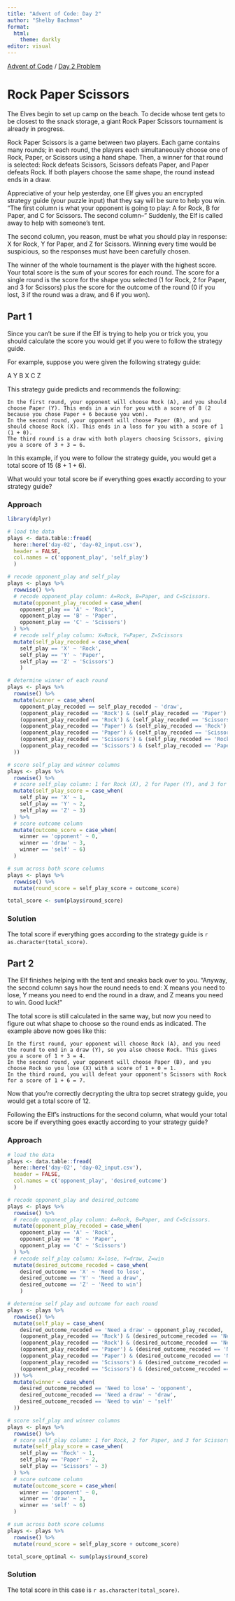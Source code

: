 ```yaml
---
title: "Advent of Code: Day 2"
author: "Shelby Bachman"
format:
  html: 
    theme: darkly
editor: visual
---
```


[Advent of Code](https://adventofcode.com/) / [Day 2 Problem](https://adventofcode.com/2022/day/2)

# Rock Paper Scissors

The Elves begin to set up camp on the beach. To decide whose tent gets to be closest to the snack storage, a giant Rock Paper Scissors tournament is already in progress.

Rock Paper Scissors is a game between two players. Each game contains many rounds; in each round, the players each simultaneously choose one of Rock, Paper, or Scissors using a hand shape. Then, a winner for that round is selected: Rock defeats Scissors, Scissors defeats Paper, and Paper defeats Rock. If both players choose the same shape, the round instead ends in a draw.

Appreciative of your help yesterday, one Elf gives you an encrypted strategy guide (your puzzle input) that they say will be sure to help you win. "The first column is what your opponent is going to play: A for Rock, B for Paper, and C for Scissors. The second column--" Suddenly, the Elf is called away to help with someone's tent.

The second column, you reason, must be what you should play in response: X for Rock, Y for Paper, and Z for Scissors. Winning every time would be suspicious, so the responses must have been carefully chosen.

The winner of the whole tournament is the player with the highest score. Your total score is the sum of your scores for each round. The score for a single round is the score for the shape you selected (1 for Rock, 2 for Paper, and 3 for Scissors) plus the score for the outcome of the round (0 if you lost, 3 if the round was a draw, and 6 if you won).

## Part 1

Since you can't be sure if the Elf is trying to help you or trick you, you should calculate the score you would get if you were to follow the strategy guide.

For example, suppose you were given the following strategy guide:

A Y
B X
C Z

This strategy guide predicts and recommends the following:

    In the first round, your opponent will choose Rock (A), and you should choose Paper (Y). This ends in a win for you with a score of 8 (2 because you chose Paper + 6 because you won).
    In the second round, your opponent will choose Paper (B), and you should choose Rock (X). This ends in a loss for you with a score of 1 (1 + 0).
    The third round is a draw with both players choosing Scissors, giving you a score of 3 + 3 = 6.

In this example, if you were to follow the strategy guide, you would get a total score of 15 (8 + 1 + 6).

What would your total score be if everything goes exactly according to your strategy guide?

### Approach

```r

library(dplyr)

```

```r

# load the data
plays <- data.table::fread(
  here::here('day-02', 'day-02_input.csv'), 
  header = FALSE, 
  col.names = c('opponent_play', 'self_play')
  )

```

```r

# recode opponent_play and self_play
plays <- plays %>%
  rowwise() %>%
  # recode opponent_play column: A=Rock, B=Paper, and C=Scissors.
  mutate(opponent_play_recoded = case_when(
    opponent_play == 'A' ~ 'Rock',
    opponent_play == 'B' ~ 'Paper',
    opponent_play == 'C' ~ 'Scissors')
  ) %>%
  # recode self_play column: X=Rock, Y=Paper, Z=Scissors
  mutate(self_play_recoded = case_when(
    self_play == 'X' ~ 'Rock',
    self_play == 'Y' ~ 'Paper',
    self_play == 'Z' ~ 'Scissors')
    )

# determine winner of each round
plays <- plays %>%
  rowwise() %>%
  mutate(winner = case_when(
    opponent_play_recoded == self_play_recoded ~ 'draw',
    (opponent_play_recoded == 'Rock') & (self_play_recoded == 'Paper') ~ 'self',
    (opponent_play_recoded == 'Rock') & (self_play_recoded == 'Scissors') ~ 'opponent',
    (opponent_play_recoded == 'Paper') & (self_play_recoded == 'Rock') ~ 'opponent',
    (opponent_play_recoded == 'Paper') & (self_play_recoded == 'Scissors') ~ 'self',
    (opponent_play_recoded == 'Scissors') & (self_play_recoded == 'Rock') ~ 'self',
    (opponent_play_recoded == 'Scissors') & (self_play_recoded == 'Paper') ~ 'opponent',
  ))

# score self_play and winner columns
plays <- plays %>%
  rowwise() %>%
  # score self_play column: 1 for Rock (X), 2 for Paper (Y), and 3 for Scissors (Z). 
  mutate(self_play_score = case_when(
    self_play == 'X' ~ 1,
    self_play == 'Y' ~ 2,
    self_play == 'Z' ~ 3) 
  ) %>%
  # score outcome column
  mutate(outcome_score = case_when(
    winner == 'opponent' ~ 0,
    winner == 'draw' ~ 3,
    winner == 'self' ~ 6)
  )

# sum across both score columns
plays <- plays %>%
  rowwise() %>%
  mutate(round_score = self_play_score + outcome_score)

```

```r
total_score <- sum(plays$round_score)
```

### Solution

The total score if everything goes according to the strategy guide is `r as.character(total_score)`.

## Part 2

The Elf finishes helping with the tent and sneaks back over to you. "Anyway, the second column says how the round needs to end: X means you need to lose, Y means you need to end the round in a draw, and Z means you need to win. Good luck!"

The total score is still calculated in the same way, but now you need to figure out what shape to choose so the round ends as indicated. The example above now goes like this:

    In the first round, your opponent will choose Rock (A), and you need the round to end in a draw (Y), so you also choose Rock. This gives you a score of 1 + 3 = 4.
    In the second round, your opponent will choose Paper (B), and you choose Rock so you lose (X) with a score of 1 + 0 = 1.
    In the third round, you will defeat your opponent's Scissors with Rock for a score of 1 + 6 = 7.

Now that you're correctly decrypting the ultra top secret strategy guide, you would get a total score of 12.

Following the Elf's instructions for the second column, what would your total score be if everything goes exactly according to your strategy guide?

### Approach

```r

# load the data
plays <- data.table::fread(
  here::here('day-02', 'day-02_input.csv'), 
  header = FALSE, 
  col.names = c('opponent_play', 'desired_outcome')
  )

```

```r

# recode opponent_play and desired_outcome
plays <- plays %>%
  rowwise() %>%
  # recode opponent_play column: A=Rock, B=Paper, and C=Scissors.
  mutate(opponent_play_recoded = case_when(
    opponent_play == 'A' ~ 'Rock',
    opponent_play == 'B' ~ 'Paper',
    opponent_play == 'C' ~ 'Scissors')
  ) %>%
  # recode self_play column: X=lose, Y=draw, Z=win
  mutate(desired_outcome_recoded = case_when(
    desired_outcome == 'X' ~ 'Need to lose',
    desired_outcome == 'Y' ~ 'Need a draw',
    desired_outcome == 'Z' ~ 'Need to win')
    )

# determine self play and outcome for each round
plays <- plays %>%
  rowwise() %>%
  mutate(self_play = case_when(
    desired_outcome_recoded == 'Need a draw' ~ opponent_play_recoded,
    (opponent_play_recoded == 'Rock') & (desired_outcome_recoded == 'Need to lose') ~ 'Scissors',
    (opponent_play_recoded == 'Rock') & (desired_outcome_recoded == 'Need to win') ~ 'Paper',
    (opponent_play_recoded == 'Paper') & (desired_outcome_recoded == 'Need to lose') ~ 'Rock',
    (opponent_play_recoded == 'Paper') & (desired_outcome_recoded == 'Need to win') ~ 'Scissors',
    (opponent_play_recoded == 'Scissors') & (desired_outcome_recoded == 'Need to lose') ~ 'Paper',
    (opponent_play_recoded == 'Scissors') & (desired_outcome_recoded == 'Need to win') ~ 'Rock',
  )) %>%
  mutate(winner = case_when(
    desired_outcome_recoded == 'Need to lose' ~ 'opponent',
    desired_outcome_recoded == 'Need a draw' ~ 'draw',
    desired_outcome_recoded == 'Need to win' ~ 'self'
  ))

# score self_play and winner columns
plays <- plays %>%
  rowwise() %>%
  # score self_play column: 1 for Rock, 2 for Paper, and 3 for Scissors 
  mutate(self_play_score = case_when(
    self_play == 'Rock' ~ 1,
    self_play == 'Paper' ~ 2,
    self_play == 'Scissors' ~ 3) 
  ) %>%
  # score outcome column
  mutate(outcome_score = case_when(
    winner == 'opponent' ~ 0,
    winner == 'draw' ~ 3,
    winner == 'self' ~ 6)
  )

# sum across both score columns
plays <- plays %>%
  rowwise() %>%
  mutate(round_score = self_play_score + outcome_score)

```

```r
total_score_optimal <- sum(plays$round_score)
```

### Solution

The total score in this case is `r as.character(total_score)`.

